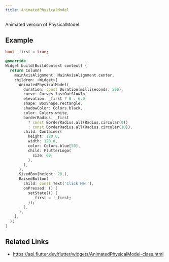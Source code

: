 ```yaml
---
title: AnimatedPhysicalModel
---
```


Animated version of PhysicalModel.

## Example

```dart liveslice=AnimatedPhysicalModel
bool _first = true;

@override
Widget build(BuildContext context) {
  return Column(
    mainAxisAlignment: MainAxisAlignment.center,
    children: <Widget>[
      AnimatedPhysicalModel(
        duration: const Duration(milliseconds: 500),
        curve: Curves.fastOutSlowIn,
        elevation: _first ? 0 : 6.0,
        shape: BoxShape.rectangle,
        shadowColor: Colors.black,
        color: Colors.white,
        borderRadius: _first
          ? const BorderRadius.all(Radius.circular(0))
          : const BorderRadius.all(Radius.circular(10)),
        child: Container(
          height: 120.0,
          width: 120.0,
          color: Colors.blue[50],
          child: FlutterLogo(
            size: 60,
          ),
        ),
      ),
      SizedBox(height: 20,),
      RaisedButton(
        child: const Text('Click Me!'),
        onPressed: () {
          setState(() {
            _first = !_first;
          });
        },
      ),
    ],
  );
}
```

## Related Links

- https://api.flutter.dev/flutter/widgets/AnimatedPhysicalModel-class.html
